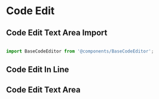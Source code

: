

<Meta title="Components/FormAndInput/Code Editor" component={BaseCodeEditor} />



# Code Edit

## Code Edit Text Area Import

```jsx

import BaseCodeEditor from '@components/BaseCodeEditor';


```

## Code Edit In Line
<Canvas>
  <BaseCodeEditor
    defaultValue = 'var myVar = customVars.myOpntionOne()'
    onChange = {console.log}
    customCSSClass = ''
    placeholder='my placeholder'
    plugins = {[
      {
        "name": "customVars",
        "isModule": true,
        "decorationClass": "code-tag code-editor-hl-formula",
        "options": {
            "myOpntionOne()": "customVars"
        },
        "matchRegex": /customVars\.(myOpntionOne())\b\((.*?)\)/g
      }
    ]}    
  />  
</Canvas>  

## Code Edit Text Area
<Canvas>
  <BaseCodeEditor
    defaultValue = '{}'
    onChange = {console.log}
    customCSSClass = 'h-96 w-full !bg-white'
    placeholder='my placeholder'
    plugins = {[
      {
        "name": "customVars",
        "isModule": true,
        "decorationClass": "code-tag code-editor-hl-formula",
        "options": {
            "myOpntionOne()": "customVars"
        },
        "matchRegex": /customVars\.(myOpntionOne())\b\((.*?)\)/g
      }
    ]}    
  />
</Canvas>

